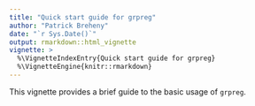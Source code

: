 ```yaml
---
title: "Quick start guide for grpreg"
author: "Patrick Breheny"
date: "`r Sys.Date()`"
output: rmarkdown::html_vignette
vignette: >
  %\VignetteIndexEntry{Quick start guide for grpreg}
  %\VignetteEngine{knitr::rmarkdown}
---
```


This vignette provides a brief guide to the basic usage of `grpreg`.

